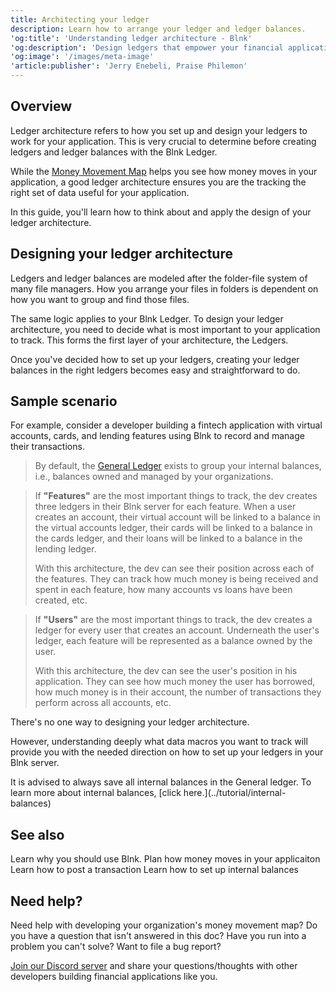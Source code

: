 ```yaml
---
title: Architecting your ledger
description: Learn how to arrange your ledger and ledger balances.
'og:title': 'Understanding ledger architecture - Blnk'
'og:description': 'Design ledgers that empower your financial application! Explore ledger architecture in Blnk. Learn how to organize ledgers for optimal data tracking, using a money movement map as your guide. Discover best practices with real-world examples.'
'og:image': '/images/meta-image'
'article:publisher': 'Jerry Enebeli, Praise Philemon'
---
```


## Overview

Ledger architecture refers to how you set up and design your ledgers to work for your application. This is very crucial to determine before creating ledgers and ledger balances with the Blnk Ledger.

While the [Money Movement Map](money-movement-map) helps you see how money moves in your application, a good ledger architecture ensures you are the tracking the right set of data useful for your application. 

In this guide, you'll learn how to think about and apply the design of your ledger architecture.

## Designing your ledger architecture

Ledgers and ledger balances are modeled after the folder-file system of many file managers. How you arrange your files in folders is dependent on how you want to group and find those files. 

The same logic applies to your Blnk Ledger. To design your ledger architecture, you need to decide what is most important to your application to track. This forms the first layer of your architecture, the Ledgers. 

Once you've decided how to set up your ledgers, creating your ledger balances in the right ledgers becomes easy and straightforward to do.

## Sample scenario

For example, consider a developer building a fintech application with virtual accounts, cards, and lending features using Blnk to record and manage their transactions.

>By default, the [General Ledger](../tutorial/internal-balances) exists to group your internal balances, i.e., balances owned and managed by your organizations.

>If **"Features"** are the most important things to track, the dev creates three ledgers in their Blnk server for each feature. When a user creates an account, their virtual account will be linked to a balance in the virtual accounts ledger, their cards will be linked to a balance in the cards ledger, and their loans will be linked to a balance in the lending ledger.
>
>With this architecture, the dev can see their position across each of the features. They can track how much money is being received and spent in each feature, how many accounts vs loans have been created, etc.

>If **"Users"** are the most important things to track, the dev creates a ledger for every user that creates an account. Underneath the user's ledger, each feature will be represented as a balance owned by the user. 
>
>With this architecture, the dev can see the user's position in his application. They can see how much money the user has borrowed, how much money is in their account, the number of transactions they perform across all accounts, etc.

There's no one way to designing your ledger architecture. 

However, understanding deeply what data macros you want to track will provide you with the needed direction on how to set up your ledgers in your Blnk server.

<Note>
    It is advised to always save all internal balances in the General ledger. To learn more about internal balances, [click here.](../tutorial/internal-balances)
</Note>

## See also

<CardGroup>
    <Card title="Welcome to Blnk" icon="book-open-cover" href="/intro/welcome">
        Learn why you should use Blnk.
    </Card>
    <Card title="Money movement map" icon="book-open-cover" href="money-movement-map">
        Plan how money moves in your applicaiton
    </Card>
    <Card title="Record a transaction" icon="book-open-cover" href="/ledger/tutorial/record-a-transaction">
        Learn how to post a transaction
    </Card>
    <Card title="Setting up internal balances" icon="book-open-cover" href="/ledger/tutorial/internal-balances">
        Learn how to set up internal balances
    </Card>
</CardGroup>

## Need help?

Need help with developing your organization's money movement map? Do you have a question that isn't answered in this doc? Have you run into a problem you can't solve? Want to file a bug report?

[Join our Discord server](https://discord.gg/7WNv94zPpx) and share your questions/thoughts with other developers building financial applications like you.